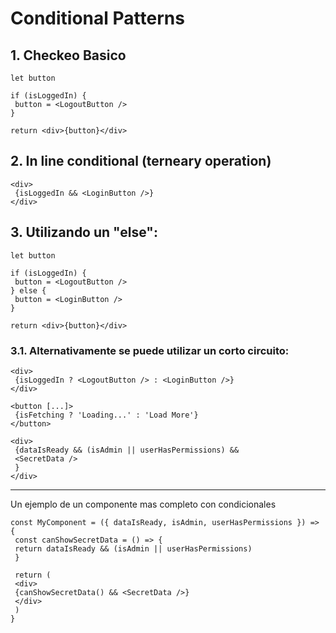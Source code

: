 # Conditional Patterns

## 1. Checkeo Basico

```tsx
let button
 
if (isLoggedIn) { 
 button = <LogoutButton />
} 
 
return <div>{button}</div>
```

## 2. In line conditional (terneary operation)

```tsx
<div> 
 {isLoggedIn && <LoginButton />} 
</div>
```

## 3. Utilizando un "else":

```tsx
let button

if (isLoggedIn) { 
 button = <LogoutButton />
} else { 
 button = <LoginButton />
} 
 
return <div>{button}</div>
```

### 3.1. Alternativamente se puede utilizar un corto circuito:

```tsx
<div> 
 {isLoggedIn ? <LogoutButton /> : <LoginButton />} 
</div>
```

```tsx
<button [...]> 
 {isFetching ? 'Loading...' : 'Load More'} 
</button>
```

```tsx
<div>
 {dataIsReady && (isAdmin || userHasPermissions) && 
 <SecretData />
 }
</div>
```

***

Un ejemplo de un componente mas completo con condicionales

```tsx
const MyComponent = ({ dataIsReady, isAdmin, userHasPermissions }) => {
 const canShowSecretData = () => { 
 return dataIsReady && (isAdmin || userHasPermissions)
 } 
 
 return (
 <div> 
 {canShowSecretData() && <SecretData />} 
 </div>
 )
}
```